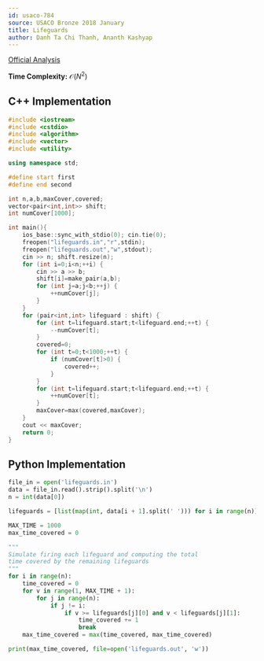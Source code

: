 ```yaml
---
id: usaco-784
source: USACO Bronze 2018 January
title: Lifeguards
author: Danh Ta Chi Thanh, Ananth Kashyap
---
```


[Official Analysis](http://www.usaco.org/current/data/sol_lifeguards_bronze_jan18.html)

**Time Complexity:** $\mathcal{O}(N^2)$


<LanguageSection>

<CPPSection>

## C++ Implementation

```cpp
#include <iostream>
#include <cstdio>
#include <algorithm>
#include <vector>
#include <utility>

using namespace std;

#define start first
#define end second

int n,a,b,maxCover,covered;
vector<pair<int,int>> shift;
int numCover[1000];

int main(){
	ios_base::sync_with_stdio(0); cin.tie(0);
	freopen("lifeguards.in","r",stdin);
	freopen("lifeguards.out","w",stdout);
	cin >> n; shift.resize(n);
	for (int i=0;i<n;++i) {
		cin >> a >> b;
		shift[i]=make_pair(a,b);
		for (int j=a;j<b;++j) {
			++numCover[j];
		}
	}
	for (pair<int,int> lifeguard : shift) {
		for (int t=lifeguard.start;t<lifeguard.end;++t) {
			--numCover[t];
		}
		covered=0;
		for (int t=0;t<1000;++t) {
			if (numCover[t]>0) {
				covered++;
			}
		}
		for (int t=lifeguard.start;t<lifeguard.end;++t) {
			++numCover[t];
		}
		maxCover=max(covered,maxCover);
	}
	cout << maxCover;
	return 0;
}

```

</CPPSection>

<PySection>

## Python Implementation

```py
file_in = open('lifeguards.in')
data = file_in.read().strip().split('\n')
n = int(data[0])

lifeguards = [list(map(int, data[i + 1].split(' '))) for i in range(n)]

MAX_TIME = 1000
max_time_covered = 0

"""
Simulate firing each lifeguard and computing the total
time covered by the remaining lifeguards
"""
for i in range(n):
	time_covered = 0
	for v in range(1, MAX_TIME + 1):
		for j in range(n):
			if j != i:
				if v >= lifeguards[j][0] and v < lifeguards[j][1]:
					time_covered += 1
					break
	max_time_covered = max(time_covered, max_time_covered)

print(max_time_covered, file=open('lifeguards.out', 'w'))
```

</PySection>


</LanguageSection>
